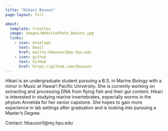```yaml
---
title: "Hikari Bauson"
page-layout: full

about:
  template: trestles  
  image: images/WebsitePhoto_Bauson.jpg
  links: 
    - icon: envelope
      text: Email
      href: mailto:hbauson1@my.hpu.edu
    - icon: github
      text: GitHub
      href: https://github.com/hbauson
---
```


Hikari is an undergraduate student pursuing a B.S. in Marine Biology with a minor in Music at Hawai‘i Pacific University. She is currently working on extracting and processing DNA from flying fish and their gut content. Hikari is interested in studying marine invertebrates, especially worms in the phylum Annelida for her senior capstone. She hopes to gain more experience in lab settings after graduation and is looking into pursuing a Master’s Degree.

Contact: hbauson1\@my.hpu.edu

